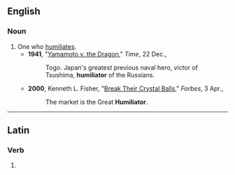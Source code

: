 ==English==

===Noun===
{{en-noun}}

# One who [[humiliate]]s.
#* '''1941''', "[https://web.archive.org/web/20070930102544/http://www.time.com/time/magazine/article/0,9171,931964,00.html Yamamoto v. the Dragon]," ''Time'', 22 Dec.,
#*: Togo. Japan's greatest previous naval hero, victor of Tsushima, '''humiliator''' of the Russians.
#* '''2000''', Kenneth L. Fisher, "[https://web.archive.org/web/20071227132724/http://www.forbes.com/columnists/free_forbes/2000/0403/6508197a.html Break Their Crystal Balls]," ''Forbes'', 3 Apr.,
#*: The market is the Great '''Humiliator'''.

----

==Latin==

===Verb===
{{la-verb-form|humiliātor}}

# {{inflection of|la|humiliō||2//3|s|futr|pasv|impr}}